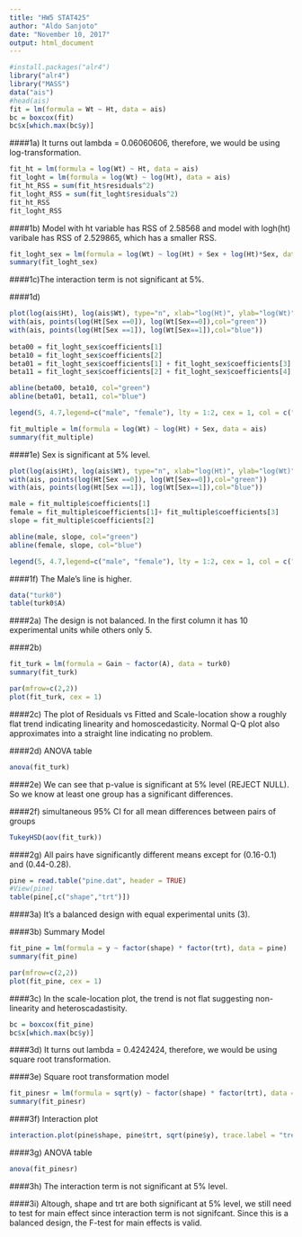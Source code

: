 ```yaml
---
title: "HW5 STAT425"
author: "Aldo Sanjoto"
date: "November 10, 2017"
output: html_document
---
```


```r
#install.packages("alr4")
library("alr4")
library("MASS")
data("ais")
#head(ais)
fit = lm(formula = Wt ~ Ht, data = ais)
bc = boxcox(fit)
bc$x[which.max(bc$y)]
```

####1a) It turns out lambda = 0.06060606, therefore, we would be using log-transformation.

```r
fit_ht = lm(formula = log(Wt) ~ Ht, data = ais)
fit_loght = lm(formula = log(Wt) ~ log(Ht), data = ais)
fit_ht_RSS = sum(fit_ht$residuals^2)
fit_loght_RSS = sum(fit_loght$residuals^2)
fit_ht_RSS
fit_loght_RSS
```

####1b) Model with ht variable has RSS of 2.58568 and model with logh(ht) varibale has RSS of 2.529865, which has a smaller RSS.  

```r
fit_loght_sex = lm(formula = log(Wt) ~ log(Ht) + Sex + log(Ht)*Sex, data = ais)
summary(fit_loght_sex)
```

####1c)The interaction term is not significant at 5%.

####1d)
```r
plot(log(ais$Ht), log(ais$Wt), type="n", xlab="log(Ht)", ylab="log(Wt)") 
with(ais, points(log(Ht[Sex ==0]), log(Wt[Sex==0]),col="green")) 
with(ais, points(log(Ht[Sex ==1]), log(Wt[Sex==1]),col="blue")) 
 
beta00 = fit_loght_sex$coefficients[1] 
beta10 = fit_loght_sex$coefficients[2] 
beta01 = fit_loght_sex$coefficients[1] + fit_loght_sex$coefficients[3] 
beta11 = fit_loght_sex$coefficients[2] + fit_loght_sex$coefficients[4] 

abline(beta00, beta10, col="green") 
abline(beta01, beta11, col="blue") 

legend(5, 4.7,legend=c("male", "female"), lty = 1:2, cex = 1, col = c("green", "blue"), title = "Line types", text.font = 4, bg = "pink")
```

```r
fit_multiple = lm(formula = log(Wt) ~ log(Ht) + Sex, data = ais)
summary(fit_multiple)
```

####1e) Sex is significant at 5% level.

```r
plot(log(ais$Ht), log(ais$Wt), type="n", xlab="log(Ht)", ylab="log(Wt)") 
with(ais, points(log(Ht[Sex ==0]), log(Wt[Sex==0]),col="green")) 
with(ais, points(log(Ht[Sex ==1]), log(Wt[Sex==1]),col="blue")) 

male = fit_multiple$coefficients[1] 
female = fit_multiple$coefficients[1]+ fit_multiple$coefficients[3] 
slope = fit_multiple$coefficients[2] 

abline(male, slope, col="green") 
abline(female, slope, col="blue") 

legend(5, 4.7,legend=c("male", "female"), lty = 1:2, cex = 1, col = c("green", "blue"), title = "Line types", text.font = 4, bg = "pink")
```

####1f) The Male's line is higher. 

```r
data("turk0")
table(turk0$A)
```

####2a) The design is not balanced. In the first column it has 10 experimental units while others only 5.

####2b)
```r
fit_turk = lm(formula = Gain ~ factor(A), data = turk0)
summary(fit_turk)
```

```r
par(mfrow=c(2,2))   
plot(fit_turk, cex = 1)
```

####2c) The plot of Residuals vs Fitted and Scale-location show a roughly flat trend indicating linearity and homoscedasticity. Normal Q-Q plot also approximates into a straight line indicating no problem.  

####2d) ANOVA table
```r
anova(fit_turk)
```

####2e) We can see that p-value is significant at 5% level (REJECT NULL). So we know at least one group has a significant differences.

####2f) simultaneous 95% CI for all mean differences between pairs of groups
```r
TukeyHSD(aov(fit_turk))
```

####2g) All pairs have significantly different means except for (0.16-0.1) and (0.44-0.28).

```r
pine = read.table("pine.dat", header = TRUE)
#View(pine)
table(pine[,c("shape","trt")])
```

####3a) It's a balanced design with equal experimental units (3).

####3b) Summary Model
```r
fit_pine = lm(formula = y ~ factor(shape) * factor(trt), data = pine)
summary(fit_pine)
```

```r
par(mfrow=c(2,2))   
plot(fit_pine, cex = 1)
```

####3c) In the scale-location plot, the trend is not flat suggesting non-linearity and heteroscadastisity.

```r
bc = boxcox(fit_pine)
bc$x[which.max(bc$y)]
```

####3d) It turns out lambda = 0.4242424, therefore, we would be using square root transformation.

####3e) Square root transformation model
```r
fit_pinesr = lm(formula = sqrt(y) ~ factor(shape) * factor(trt), data = pine)
summary(fit_pinesr)
```

####3f) Interaction plot
```r
interaction.plot(pine$shape, pine$trt, sqrt(pine$y), trace.label = "treatment", xlab = "Shape", ylab = "response")
```

####3g) ANOVA table
```r
anova(fit_pinesr)
```

####3h) The interaction term is not significant at 5% level. 

####3i) Altough, shape and trt are both significant at 5% level, we still need to test for main effect since interaction term is not signifcant. Since this is a balanced design, the F-test for main effects is valid.

